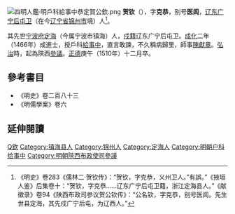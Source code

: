 [[File:四明人鑑·明戶科給事中恭定賀公欽.png|thumb]]
'''贺钦'''（{{bd|1437年||1510年|catIdx=H賀}}），字'''克恭'''，别号'''医闾'''，[[辽东都指挥使司|辽东]][[广宁后屯卫|广宁后屯卫]]（在今[[辽宁省|辽宁省]][[锦州市|锦州市]]境）人<ref>《明史》卷283《儒林二·贺钦传》：“贺钦，字克恭，义州卫人。”有誤。”《掖垣人鉴》后集卷十：“贺钦，字克恭……辽东广宁后屯卫籍，浙江定海县人。”《献徵录》卷94《陕西布政司参议贺公钦传》：“公名钦，字克恭，别号医闾。先生世县定海，其先戍广宁后屯，为辽西人。”</ref>。

其先世[[宁波府|宁波府]][[定海县|定海]]（今属宁波市镇海）人，[[戍籍|戍籍]]辽东广宁后屯卫。[[成化|成化]]二年（1466年）成進士，授戶科[[給事中|給事中]]，直言敢諫，不久稱病歸里，師事[[陳獻章|陳獻章]]。[[弘治_(明朝)|弘治]]時，起為陝西[[參議|參議]]。[[正德_(明朝)|正德]]庚午（1510年）十二月卒。

==參考書目==
{{Reflist}}


* 《明史》卷二百八十三
* 《明儒學案》卷六

==延伸閱讀==
{{Wikisource further reading}}

{{成化二年丙戌科殿試金榜}}

{{Authority control}}

{{DEFAULTSORT:He賀}}
[[Category:賀姓|Q欽]]
[[Category:镇海县人|Category:镇海县人]]
[[Category:锦州人|Category:锦州人]]
[[Category:定海人|Category:定海人]]
[[Category:明朝户科给事中|Category:明朝户科给事中]]
[[Category:明朝陝西布政使司參議|Category:明朝陝西布政使司參議]]